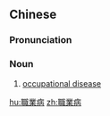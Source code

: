 {{also|职业病}}
==Chinese==
{{zh-forms|s=职业病|type=21}}

===Pronunciation===
{{zh-pron
|m=zhíyèbìng
|c=zik1 jip6 beng6
|mn=chit-gia̍p-pēⁿ/chit-gia̍p-pīⁿ
|cat=n
}}

===Noun===
{{zh-noun}}

# [[occupational disease]]

[[hu:職業病]]
[[zh:職業病]]